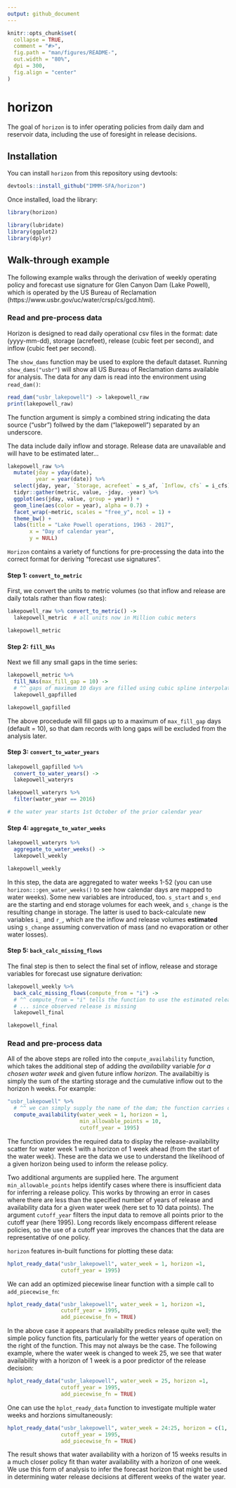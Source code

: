 ```yaml
---
output: github_document
---
```


<!-- README.md is generated from README.Rmd. Please edit that file -->

```r
knitr::opts_chunk$set(
  collapse = TRUE,
  comment = "#>",
  fig.path = "man/figures/README-",
  out.width = "80%",
  dpi = 300,
  fig.align = "center"
)
```
# horizon

The goal of `horizon` is to infer operating policies from daily dam and reservoir data, including the use of foresight in release decisions.

## Installation

You can install `horizon` from this repository using devtools:

``` r
devtools::install_github("IMMM-SFA/horizon")
```
Once installed, load the library:
```r
library(horizon)
```

```r
library(lubridate)
library(ggplot2)
library(dplyr)
```


## Walk-through example

The following example walks through the derivation of weekly operating policy and forecast use signature for Glen Canyon Dam (Lake Powell), which is operated by the US Bureau of Reclamation (https://www.usbr.gov/uc/water/crsp/cs/gcd.html).



### Read and pre-process data

Horizon is designed to read daily operational csv files in the format: date (yyyy-mm-dd), storage (acrefeet), release (cubic feet per second), and inflow (cubic feet per second).

The `show_dams` function may be used to explore the default dataset. Running `show_dams("usbr"`) will show all US Bureau of Reclamation dams available for analysis. The data for any dam is read into the environment using `read_dam()`:

```r
read_dam("usbr_lakepowell") -> lakepowell_raw
print(lakepowell_raw)
```

The function argument is simply a combined string indicating the data source ("usbr") follwed by the dam ("lakepowell") separated by an underscore.

The data include daily inflow and storage. Release data are unavailable and will have to be estimated later...

```r
lakepowell_raw %>% 
  mutate(jday = yday(date),
         year = year(date)) %>%
  select(jday, year, `Storage, acrefeet` = s_af, `Inflow, cfs` = i_cfs) %>% 
  tidyr::gather(metric, value, -jday, -year) %>% 
  ggplot(aes(jday, value, group = year)) +
  geom_line(aes(color = year), alpha = 0.7) +
  facet_wrap(~metric, scales = "free_y", ncol = 1) +
  theme_bw() +
  labs(title = "Lake Powell operations, 1963 - 2017",
       x = "Day of calendar year",
       y = NULL)
```


`Horizon` contains a variety of functions for pre-processing the data into the correct format for deriving "forecast use signatures".

#### Step 1: `convert_to_metric`

First, we convert the units to metric volumes (so that inflow and release are daily totals rather than flow rates):

```r
lakepowell_raw %>% convert_to_metric() ->
  lakepowell_metric  # all units now in Million cubic meters

lakepowell_metric

```

#### Step 2: `fill_NAs`

Next we fill any small gaps in the time series:

```r
lakepowell_metric %>%
  fill_NAs(max_fill_gap = 10) ->
  # ^^ gaps of maximum 10 days are filled using cubic spline interpolation
  lakepowell_gapfilled

lakepowell_gapfilled

```

The above procedude will fill gaps up to a maximum of `max_fill_gap` days (default = 10), so that dam records with long gaps will be excluded from the analysis later.

#### Step 3: `convert_to_water_years`
```r
lakepowell_gapfilled %>%
  convert_to_water_years() ->
  lakepowell_wateryrs

lakepowell_wateryrs %>%
  filter(water_year == 2016)

# the water year starts 1st October of the prior calendar year
```

#### Step 4: `aggregate_to_water_weeks`
```r
lakepowell_wateryrs %>%
  aggregate_to_water_weeks() ->
  lakepowell_weekly

lakepowell_weekly
```

In this step, the data are aggregated to water weeks 1-52 (you can use `horizon:::gen_water_weeks()` to see how calendar days are mapped to water weeks). Some new variables are introduced, too. `s_start` and `s_end` are the starting and end storage volumes for each week, and `s_change` is the resulting change in storage. The latter is used to back-calculate new variables `i_` and `r_`, which are the inflow and release volumes **estimated** using `s_change` assuming convervation of mass (and no evaporation or other water losses).

#### Step 5: `back_calc_missing_flows`

The final step is then to select the final set of inflow, release and storage variables for forecast use signature derivation:

```r
lakepowell_weekly %>%
  back_calc_missing_flows(compute_from = "i") ->
  # ^^ compute_from = "i" tells the function to use the estimated release...
  # ... since observed release is missing
  lakepowell_final

lakepowell_final
```


### Read and pre-process data

All of the above steps are rolled into the `compute_availability` function, which takes the additional step of adding the *availability* variable *for a chosen water week* and given future inflow *horizon*. The availabiltiy is simply the sum of the starting storage and the cumulative inflow out to the horizon h weeks. For example:

```r
"usbr_lakepowell" %>%
  # ^^ we can simply supply the name of the dam; the function carries out pre-processing automatically.
  compute_availability(water_week = 1, horizon = 1,
                       min_allowable_points = 10,
                       cutoff_year = 1995)
```

The function provides the required data to display the release-availability scatter for water week 1 with a horizon of 1 week ahead (from the start of the water week). These are the data we use to understand the likelihood of a given horizon being used to inform the release policy.

Two additional arguments are supplied here. The argument `min_allowable_points`  helps identify cases where there is insufficient data for inferring a release policy. This works by throwing an error in cases where there are less than the specified number of years of release and availability data for a given water week (here set to 10 data points). The argument `cutoff_year` filters the input data to remove all points prior to the cutoff year (here 1995). Long records likely encompass different release policies, so the use of a cutoff year improves the chances that the data are representative of one policy.

`horizon` features in-built functions for plotting these data:

```r
hplot_ready_data("usbr_lakepowell", water_week = 1, horizon =1,
                 cutoff_year = 1995)
```

We can add an optimized piecewise linear function with a simple call to `add_piecewise_fn`:

```r
hplot_ready_data("usbr_lakepowell", water_week = 1, horizon =1,
                 cutoff_year = 1995,
                 add_piecewise_fn = TRUE)
```

In the above case it appears that availabilty predics release quite well; the simple policy function fits, particularly for the wetter years of operation on the right of the function. This may not always be the case. The following example, where the water week is changed to week 25, we see that water availability with a horizon of 1 week is a poor predictor of the release decision:

```r
hplot_ready_data("usbr_lakepowell", water_week = 25, horizon =1,
                 cutoff_year = 1995,
                 add_piecewise_fn = TRUE)
```

One can use the `hplot_ready_data` function to investigate multiple water weeks and horzions simultaneously:

```r
hplot_ready_data("usbr_lakepowell", water_week = 24:25, horizon = c(1, 15),
                 cutoff_year = 1995,
                 add_piecewise_fn = TRUE)
```

The result shows that water availability with a horizon of 15 weeks results in a much closer policy fit than water availability with a horizon of one week. We use this form of analysis to infer the forecast horizon that might be used in determining water release decisions at different weeks of the water year.










